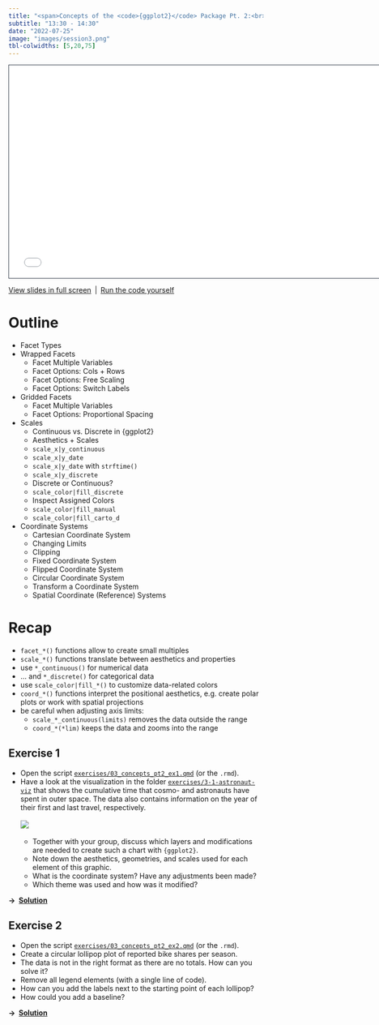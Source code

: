 ```yaml
---
title: "<span>Concepts of the <code>{ggplot2}</code> Package Pt. 2:<br><span style='font-weight:500;'>Facets, Scales, and Coordinate System (Continued)</span></span>"
subtitle: "13:30 - 14:30"
date: "2022-07-25"
image: "images/session3.png"
tbl-colwidths: [5,20,75]
---
```


```{=html}
<iframe class="slide-deck" src="../materials/03_concepts_pt2.html" height="420" width="747" style="border: 1px solid #2e3846;"></iframe>
```

[View slides in full screen](../materials/03_concepts_pt2.html)&ensp;|&ensp;[Run the code yourself](../materials/scripts/03_concepts_pt2.R)

# Outline

-   Facet Types
-   Wrapped Facets
    -   Facet Multiple Variables
    -   Facet Options: Cols + Rows
    -   Facet Options: Free Scaling
    -   Facet Options: Switch Labels
-   Gridded Facets
    -   Facet Multiple Variables
    -   Facet Options: Proportional Spacing
-   Scales
    -   Continuous vs. Discrete in {ggplot2}
    -   Aesthetics + Scales
    -   `scale_x|y_continuous`
    -   `scale_x|y_date`
    -   `scale_x|y_date` with `strftime()`
    -   `scale_x|y_discrete`
    -   Discrete or Continuous?
    -   `scale_color|fill_discrete`
    -   Inspect Assigned Colors
    -   `scale_color|fill_manual`
    -   `scale_color|fill_carto_d`
-   Coordinate Systems
    -   Cartesian Coordinate System
    -   Changing Limits
    -   Clipping
    -   Fixed Coordinate System
    -   Flipped Coordinate System
    -   Circular Coordinate System
    -   Transform a Coordinate System
    -   Spatial Coordinate (Reference) Systems   

# Recap

::: recap
-   `facet_*()` functions allow to create small multiples
-   `scale_*()` functions translate between aesthetics and properties
-   use `*_continuous()` for numerical data
-   ... and `*_discrete()` for categorical data
-   use `scale_color|fill_*()` to customize data-related colors
-   `coord_*()` functions interpret the positional aesthetics, e.g. create polar plots or work with spatial projections
-   be careful when adjusting axis limits:
    -   `scale_*_continuous(limits)` removes the data outside the range
    -   `coord_*(*lim)` keeps the data and zooms into the range
:::

## Exercise 1

::: question
-   Open the script [`exercises/03_concepts_pt2_ex1.qmd`](../materials/exercises/03_concepts_pt2_ex1.qmd) (or the `.rmd`).
-   Have a look at the visualization in the folder [`exercises/3-1-astronaut-viz`](https://github.com/rstudio-conf-2022/ggplot2-graphic-design/blob/main/materials/exercises/3-1-astronaut-viz/astronaut-viz.png) that shows the cumulative time that cosmo- and astronauts have spent in outer space. The data also contains information on the year of their first and last travel, respectively.<br><br>![](https://github.com/rstudio-conf-2022/ggplot2-graphic-design/raw/main/materials/exercises/3-1-astronaut-viz/astronaut-viz-detail.png)<br><br>
    -   Together with your group, discuss which layers and modifications are needed to create such a chart with `{ggplot2}`.
    -   Note down the aesthetics, geometries, and scales used for each element of this graphic.
    -   What is the coordinate system? Have any adjustments been made?
    -   Which theme was used and how was it modified?
:::

**&rarr;&ensp;[Solution](../materials/solutions/03_concepts_pt2_ex1_solution.qmd)**

## Exercise 2

::: question
-   Open the script [`exercises/03_concepts_pt2_ex2.qmd`](../materials/exercises/03_concepts_pt2_ex2.qmd) (or the `.rmd`).
-   Create a circular lollipop plot of reported bike shares per season.
-   The data is not in the right format as there are no totals. How can you solve it?
-   Remove all legend elements (with a single line of code).
-   How can you add the labels next to the starting point of each lollipop?
-   How could you add a baseline?
:::

**&rarr;&ensp;[Solution](../materials/solutions/03_concepts_pt2_ex2_solution.qmd)**
